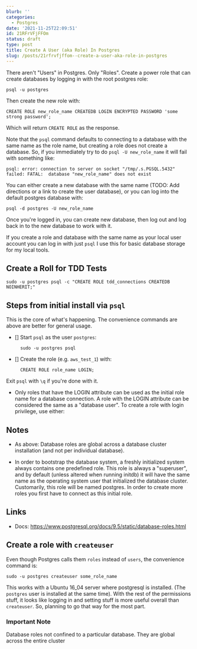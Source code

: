 ```yaml
---
blurb: ''
categories:
  - Postgres
date: '2021-11-25T22:09:51'
id: 21RFrVFjFFOm
status: draft
type: post
title: Create A User (aka Role) In Postgres
slug: /posts/21rfrvfjffom--create-a-user-aka-role-in-postgres
---
```


There aren't "Users" in Postgres. Only "Roles". Create a power role that can create databases by logging in with the root postgres role:

```
psql -u postgres
```

Then create the new role with:

```
CREATE ROLE new_role_name CREATEDB LOGIN ENCRYPTED PASSWORD 'some strong password';
```

Which will return `CREATE ROLE` as the response. 

Note that the `psql` command defaults to connecting to a database with the same name as the role name, but creating a role does not create a database. So, if you immediately try to do `psql -U new_role_name` it will fail with something like:

```
psql: error: connection to server on socket "/tmp/.s.PGSQL.5432" failed: FATAL:  database "new_role_name" does not exist
```

You can either create a new database with the same name (TODO: Add directions or a link to create the user database), or you can log into the default postgres database with:

```
psql -d postgres -U new_role_name
```

Once you're logged in, you can create new database, then log out and log back in to the new database to work with it. 

If you create a role and database with the same name as your local user account you can log in with just `psql` I use this for basic database storage for my local tools. 














Create a Roll for TDD Tests
---------------------------


    sudo -u postgres psql -c "CREATE ROLE tdd_connections CREATEDB NOINHERIT;"





Steps from initial install via `psql`
-------------------------------------

This is the core of what's happening. The convenience commands are above are better for general usage.

- [] Start `psql` as the user `postgres`:
    
        sudo -u postgres psql

- [] Create the role (e.g. `aws_test_1`) with:

        CREATE ROLE role_name LOGIN;


Exit `psql` with `\q` if you're done with it.


- Only roles that have the LOGIN attribute can be used as the initial role name for a database connection. A role with the LOGIN attribute can be considered the same as a "database user". To create a role with login privilege, use either:



Notes
-----

- As above: Database roles are global across a database cluster installation (and not per individual database).

- In order to bootstrap the database system, a freshly initialized system always contains one predefined role. This role is always a "superuser", and by default (unless altered when running initdb) it will have the same name as the operating system user that initialized the database cluster. Customarily, this role will be named postgres. In order to create more roles you first have to connect as this initial role.


Links
-----

- Docs: https://www.postgresql.org/docs/9.5/static/database-roles.html





Create a role with `createuser`
-------------------------------

Even though Postgres calls them `roles` instead of `users`, the convenience command is:

    sudo -u postgres createuser some_role_name

This works with a Ubuntu 16_04 server where postgresql is installed. (The `postgres` user is installed at the same time). With the rest of the permissions stuff, it looks like logging in and setting stuff is more useful overall than `createuser`. So, planning to go that way for the most part. 



### Important Note

Database roles not confined to a particular database. They are global across the entire cluster
